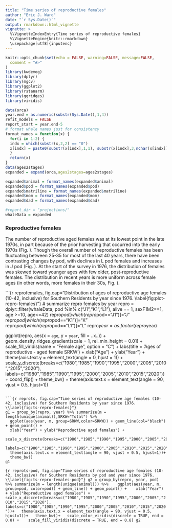 ```yaml
---
title: "Time series of reproductive females"
author: "Eric J. Ward"
date: "`r Sys.Date()`"
output: rmarkdown::html_vignette
vignette: >
  %\VignetteIndexEntry{Time series of reproductive females}
  %\VignetteEngine{knitr::rmarkdown}
  \usepackage[utf8]{inputenc}
---
```



```r
knitr::opts_chunk$set(echo = FALSE, warning=FALSE, message=FALSE,
  comment = "#>"
)
library(kwdemog)
library(dplyr)
library(mgcv)
library(ggplot2)
library(rstanarm)
library(ggridges)
library(viridis)

data(orca)
year.end = as.numeric(substr(Sys.Date(),1,4))
refit_models = FALSE
report_start = year.end-5
# format whale names just for consistency
format_names = function(x) {
  for(i in 1:2) {
  indx = which(substr(x,2,2) == "0")
  x[indx] = paste0(substr(x[indx],1,1), substr(x[indx],3,nchar(x[indx])))
  }
  return(x)
}
data(ages2stages)
expanded = expand(orca,ages2stages=ages2stages)

expanded$animal = format_names(expanded$animal)
expanded$pod = format_names(expanded$pod)
expanded$matriline = format_names(expanded$matriline)
expanded$mom = format_names(expanded$mom)
expanded$dad = format_names(expanded$dad)

#report_dir = "projections/"
whaleData = expanded

```

### Reproductive females

The number of reproductive aged females was at its lowest point in the late 1970s, in part because of the prior harvesting that occurred into the early 1970s (Fig. \ref{fig:ts-repro-females}). Though the overall number of reproductive females has been fluctuating between 25-35 for most of the last 40 years, there have been contrasting changes by pod, with declines in L pod females and increases in J pod (Fig. \ref{fig:ts-repro-females}). At the start of the survey in 1976, the distribution of females was skewed toward younger ages with few older, post-reproductive females. The distribution in recent years is more uniform across female ages (in other words, more females in their 30s, Fig. \ref{fig:plot-repro-females}). 

```{r reprofemales, fig.cap="Distribution of ages of reproductive age females (10-42, inclusive) for Southern Residents by year since 1976. \\label{fig:plot-repro-females}"}
# summarize repro females by year
repro = dplyr::filter(whaleData, pod %in% c("J1","K1","L1"), alive == 1, sexF1M2==1, age >=10, age<=42)
repro$pod[which(repro$pod=="J1")]="J"
repro$pod[which(repro$pod=="K1")]="K"
repro$pod[which(repro$pod=="L1")]="L"
repro$year = as.factor(repro$year)

ggplot(repro, aes(x = `age`, y = `year`, fill = ..x..)) +
  geom_density_ridges_gradient(scale = 1, rel_min_height = 0.01) +
  scale_fill_viridis(name = "Female age", option = "C") +
  labs(title = 'Ages of reproductive - aged female SRKW') + xlab("Age") + ylab("Year") +
  theme(axis.text.y = element_text(angle = 0, hjust = 1)) + 
  scale_y_discrete(breaks=c("1980","1985","1990","1995","2000","2005","2010","2015","2020"),
        labels=c("1980","1985","1990","1995","2000","2005","2010","2015","2020")) + 
  coord_flip() + 
  theme_bw() + 
  theme(axis.text.x = element_text(angle = 90, vjust = 0.5, hjust=1))

```

```{r reprots, fig.cap="Time series of reproductive age females (10-42, inclusive) for Southern Residents by year since 1976. \\label{fig:ts-repro-females}"}
g1 = group_by(repro, year) %>% summarize(m = length(unique(animal)),SRKW="Total") %>% 
  ggplot(aes(year, m, group=SRKW,color=SRKW)) + geom_line(col="black") + geom_point() + 
  xlab("Year") + ylab("Reproductive aged females") + 
  scale_x_discrete(breaks=c("1980","1985","1990","1995","2000","2005","2010","2015","2020"),
        labels=c("1980","1985","1990","1995","2000","2005","2010","2015","2020"))+
  theme(axis.text.x = element_text(angle = 90, vjust = 0.5, hjust=1))+
  theme_bw()
g1
```


```{r reprots-pod, fig.cap="Time series of reproductive age females (10-42, inclusive) for Southern Residents by pod and year since 1976. \\label{fig:ts-repro-females-pod}"}
g2 = group_by(repro, year, pod) %>% summarize(m = length(unique(animal))) %>% 
  ggplot(aes(year, m, group=pod, color=pod)) + geom_line() + geom_point() + 
  xlab("Year") + ylab("Reproductive aged females") + 
  scale_x_discrete(breaks=c("1980","1985","1990","1995","2000","2005","2010","2015","2020"),
        labels=c("1980","1985","1990","1995","2000","2005","2010","2015","2020"))+
  theme(axis.text.x = element_text(angle = 90, vjust = 0.5, hjust=1))+
  theme_bw()+
  scale_color_viridis(discrete = TRUE, end = 0.8) + 
  scale_fill_viridis(discrete = TRUE, end = 0.8)
g2
```


